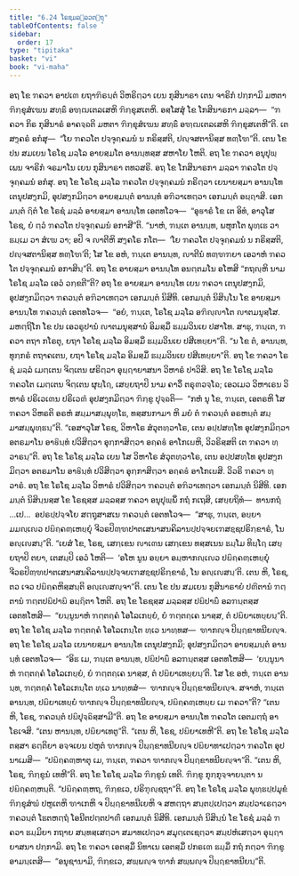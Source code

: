```yaml
---
title: "6.24 ໂຣຊມລ຺ລວຕ຺ຖຸ"
tableOfContents: false
sidebar:
  order: 17
type: "tipitaka"
basket: "vi"
book: "vi-maha"
---
```



<DynamicBreadcrumb />

<Division number="301" book="vi-maha">

<Paragraph number="1360" book="vi-maha">
ອຖ ໂຂ ຠຄວາ ອາປເຓ ຍຖາຠິຣນ຺ຕໍ ວິຫຣິຕ຺ວາ ເຍນ ກຸສິນາຣາ ເຕນ ຈາຣິກໍ ປກ຺ກາມິ ມຫຕາ ຠິກ຺ຂຸສໍເຆນ ສທ຺ຘິໍ ອຑ຺ຒເຕລເສຫິ ຠິກ຺ຂຸສເຕຫິ. ອສ຺ໂສສຸໍ ໂຂ ໂກສິນາຣກາ ມລ຺ລາ—  “ຠຄວາ ກິຣ ກຸສິນາຣໍ ອາຄຈ຺ຉຕິ ມຫຕາ ຠິກ຺ຂຸສໍເຆນ ສທ຺ຘິໍ ອຑ຺ຒເຕລເສຫິ ຠິກ຺ຂຸສເຕຫີ”ຕິ. ເຕ ສງ຺ຄຣໍ ອກໍສຸ—  “ໂຍ ຠຄວໂຕ ປຈ຺ຈຸຄ຺ຄມນໍ ນ ກຣິສ຺ສຕິ, ປຎ຺ຈສຕານິສ຺ສ ທຓ຺ໂຑ”ຕິ. ເຕນ ໂຂ ປນ ສມເຍນ ໂຣໂຊ ມລ຺ໂລ ອາຍສ຺ມໂຕ ອານນ຺ທສ຺ສ ສຫາໂຍ ໂຫຕິ. ອຖ ໂຂ ຠຄວາ ອນຸປຸພ຺ເພນ ຈາຣິກໍ ຈຣມາໂນ ເຍນ ກຸສິນາຣາ ຕທວສຣິ. ອຖ ໂຂ ໂກສິນາຣກາ ມລ຺ລາ ຠຄວໂຕ ປຈ຺ຈຸຄ຺ຄມນໍ ອກໍສຸ. ອຖ ໂຂ ໂຣໂຊ ມລ຺ໂລ ຠຄວໂຕ ປຈ຺ຈຸຄ຺ຄມນໍ ກຣິຕ຺ວາ ເຍນາຍສ຺ມາ ອານນ຺ໂທ ເຕນຸປສງ຺ກມິ, ອຸປສງ຺ກມິຕ຺ວາ ອາຍສ຺ມນ຺ຕໍ ອານນ຺ທໍ ອຠິວາເທຕ຺ວາ ເອກມນ຺ຕໍ ອຏ຺ຐາສິ. ເອກມນ຺ຕໍ ຐິຕໍ ໂຂ ໂຣຊໍ ມລ຺ລໍ ອາຍສ຺ມາ ອານນ຺ໂທ ເອຕທໂວຈ—  “ອຸຬາຣໍ ໂຂ ເຕ ອິທໍ, ອາວຸໂສ ໂຣຊ, ຍໍ ຕ຺ວໍ ຠຄວໂຕ ປຈ຺ຈຸຄ຺ຄມນໍ ອກາສີ”ຕິ. “ນາຫໍ, ຠນ຺ເຕ ອານນ຺ທ, ພຫຸກໂຕ ພຸທ຺ເຘ ວາ ຘມ຺ເມ ວາ ສໍເຆ ວາ; ອປິ ຈ ຎາຕີຫິ ສງ຺ຄໂຣ ກໂຕ—  ‘ໂຍ ຠຄວໂຕ ປຈ຺ຈຸຄ຺ຄມນໍ ນ ກຣິສ຺ສຕິ, ປຎ຺ຈສຕານິສ຺ສ ທຓ຺ໂຑ’ຕິ; ໂສ ໂຂ ອຫໍ, ຠນ຺ເຕ ອານນ຺ທ, ຎາຕີນໍ ທຓ຺ຑຠຍາ ເອວາຫໍ ຠຄວໂຕ ປຈ຺ຈຸຄ຺ຄມນໍ ອກາສິນ຺”ຕິ. ອຖ ໂຂ ອາຍສ຺ມາ ອານນ຺ໂທ ອນຕ຺ຕມໂນ ອໂຫສິ “ກຖຎ຺ຫິ ນາມ ໂຣໂຊ ມລ຺ໂລ ເອວໍ ວກ຺ຂຕີ”ຕິ? ອຖ ໂຂ ອາຍສ຺ມາ ອານນ຺ໂທ ເຍນ ຠຄວາ ເຕນຸປສງ຺ກມິ, ອຸປສງ຺ກມິຕ຺ວາ ຠຄວນ຺ຕໍ ອຠິວາເທຕ຺ວາ ເອກມນ຺ຕໍ ນິສີທິ. ເອກມນ຺ຕໍ ນິສິນ຺ໂນ ໂຂ ອາຍສ຺ມາ ອານນ຺ໂທ ຠຄວນ຺ຕໍ ເອຕທໂວຈ—  “ອຍໍ, ຠນ຺ເຕ, ໂຣໂຊ ມລ຺ໂລ ອຠິຎ຺ຎາໂຕ ຎາຕມນຸສ຺ໂສ. ມຫຕ຺ຖິໂກ ໂຂ ປນ ເອວຣູປານໍ ຎາຕມນຸສ຺ສານໍ ອິມສ຺ມິໍ ຘມ຺ມວິນເຍ ປສາໂທ. ສາຘຸ, ຠນ຺ເຕ, ຠຄວາ ຕຖາ ກໂຣຕຸ, ຍຖາ ໂຣໂຊ ມລ຺ໂລ ອິມສ຺ມິໍ ຘມ຺ມວິນເຍ ປສີເທຍ຺ຍາ”ຕິ. “ນ ໂຂ ຕໍ, ອານນ຺ທ, ທຸກ຺ກຣໍ ຕຖາຄເຕນ, ຍຖາ ໂຣໂຊ ມລ຺ໂລ ອິມສ຺ມິໍ ຘມ຺ມວິນເຍ ປສີເທຍ຺ຍາ”ຕິ.
</Paragraph>

<Paragraph number="1361" book="vi-maha">
ອຖ ໂຂ ຠຄວາ ໂຣຊໍ ມລ຺ລໍ ເມຕ຺ເຕນ ຈິຕ຺ເຕນ ຜຣິຕ຺ວາ ອຸຏ຺ຐາຍາສນາ ວິຫາຣໍ ປາວິສິ. ອຖ ໂຂ ໂຣໂຊ ມລ຺ໂລ ຠຄວໂຕ ເມຕ຺ເຕນ ຈິຕ຺ເຕນ ຜຸຏ຺ໂຐ, ເສຍ຺ຍຖາປິ ນາມ ຄາວິໍ ຕຣຸຓວຈ຺ໂຉ; ເອວເມວ ວິຫາເຣນ ວິຫາຣໍ ປຣິເວເຓນ ປຣິເວຓໍ ອຸປສງ຺ກມິຕ຺ວາ ຠິກ຺ຂູ ປຸຈ຺ຉຕິ—  “ກຫໍ ນຸ ໂຂ, ຠນ຺ເຕ, ເອຕຣຫິ ໂສ ຠຄວາ ວິຫຣຕິ ອຣຫໍ ສມ຺ມາສມ຺ພຸທ຺ໂຘ, ທສ຺ສນກາມາ ຫິ ມຍໍ ຕໍ ຠຄວນ຺ຕໍ ອຣຫນ຺ຕໍ ສມ຺ມາສມ຺ພຸທ຺ຘນ຺”ຕິ. “ເອສາວຸໂສ ໂຣຊ, ວິຫາໂຣ ສໍວຸຕທ຺ວາໂຣ, ເຕນ ອປ຺ປສທ຺ໂທ ອຸປສງ຺ກມິຕ຺ວາ ອຕຣມາໂນ ອາຬິນ຺ທໍ ປວິສິຕ຺ວາ ອຸກ຺ກາສິຕ຺ວາ ອຄ຺ຄຬໍ ອາໂກເຏຫິ, ວິວຣິສ຺ສຕິ ເຕ ຠຄວາ ທ຺ວາຣນ຺”ຕິ. ອຖ ໂຂ ໂຣໂຊ ມລ຺ໂລ ເຍນ ໂສ ວິຫາໂຣ ສໍວຸຕທ຺ວາໂຣ, ເຕນ ອປ຺ປສທ຺ໂທ ອຸປສງ຺ກມິຕ຺ວາ ອຕຣມາໂນ ອາຬິນ຺ທໍ ປວິສິຕ຺ວາ ອຸກ຺ກາສິຕ຺ວາ ອຄ຺ຄຬໍ ອາໂກເຏສິ. ວິວຣິ ຠຄວາ ທ຺ວາຣໍ. ອຖ ໂຂ ໂຣໂຊ ມລ຺ໂລ ວິຫາຣໍ ປວິສິຕ຺ວາ ຠຄວນ຺ຕໍ ອຠິວາເທຕ຺ວາ ເອກມນ຺ຕໍ ນິສີທິ. ເອກມນ຺ຕໍ ນິສິນ຺ນສ຺ສ ໂຂ ໂຣຊສ຺ສ ມລ຺ລສ຺ສ ຠຄວາ ອນຸປຸພ຺ພິໍ ກຖໍ ກເຖສິ, ເສຍ຺ຍຖິທໍ—  ທານກຖໍ …ເປ…  ອປຣປ຺ປຈ຺ຈໂຍ ສຕ຺ຖຸສາສເນ ຠຄວນ຺ຕໍ ເອຕທໂວຈ—  “ສາຘຸ, ຠນ຺ເຕ, ອຍ຺ຍາ ມມຎ຺ເຎວ ປຏິຄ຺ຄຓ຺ເຫຍ຺ຍຸໍ ຈີວຣປິຓ຺ຑປາຕເສນາສນຄິລານປ຺ປຈ຺ຈຍເຠສຊ຺ຊປຣິກ຺ຂາຣໍ, ໂນ ອຎ຺ເຎສນ຺”ຕິ. “ເຍສໍ ໂຂ, ໂຣຊ, ເສກ຺ເຂນ ຎາເຓນ ເສກ຺ເຂນ ທສ຺ສເນນ ຘມ຺ໂມ ທິຏ຺ໂຐ ເສຍ຺ຍຖາປິ ຕຍາ, ເຕສມ຺ປິ ເອວໍ ໂຫຕິ—  ‘ອໂຫ ນູນ ອຍ຺ຍາ ອມ຺ຫາກຎ຺ເຎວ ປຏິຄ຺ຄຓ຺ເຫຍ຺ຍຸໍ ຈີວຣປິຓ຺ຑປາຕເສນາສນຄິລານປ຺ປຈ຺ຈຍເຠສຊ຺ຊປຣິກ຺ຂາຣໍ, ໂນ ອຎ຺ເຎສນ຺’ຕິ. ເຕນ ຫິ, ໂຣຊ, ຕວ ເຈວ ປຏິຄ຺ຄຫິສ຺ສນ຺ຕິ ອຎ຺ເຎສຎ຺ຈາ”ຕິ.
</Paragraph>

</Division>
<Division number="302" book="vi-maha">

<Paragraph number="1362" book="vi-maha">
ເຕນ ໂຂ ປນ ສມເຍນ ກຸສິນາຣາຍໍ ປຓີຕານໍ ຠຕ຺ຕານໍ ຠຕ຺ຕປຏິປາຏິ ອຏ຺ຐິຕາ ໂຫຕິ. ອຖ ໂຂ ໂຣຊສ຺ສ ມລ຺ລສ຺ສ ປຏິປາຏິໍ ອລຠນ຺ຕສ຺ສ ເອຕທໂຫສິ—  “ຍນ຺ນູນາຫໍ ຠຕ຺ຕຄ຺ຄໍ ໂອໂລເກຍ຺ຍໍ, ຍໍ ຠຕ຺ຕຄ຺ເຄ ນາສ຺ສ, ຕໍ ປຏິຍາເທຍ຺ຍນ຺”ຕິ. ອຖ ໂຂ ໂຣໂຊ ມລ຺ໂລ ຠຕ຺ຕຄ຺ຄໍ ໂອໂລເກນ຺ໂຕ ທ຺ເວ ນາທ຺ທສ—  ຑາກຎ຺ຈ ປິຏ຺ຐຂາທນີຍຎ຺ຈ. ອຖ ໂຂ ໂຣໂຊ ມລ຺ໂລ ເຍນາຍສ຺ມາ ອານນ຺ໂທ ເຕນຸປສງ຺ກມິ; ອຸປສງ຺ກມິຕ຺ວາ ອາຍສ຺ມນ຺ຕໍ ອານນ຺ທໍ ເອຕທໂວຈ—  “ອິຘ ເມ, ຠນ຺ເຕ ອານນ຺ທ, ປຏິປາຏິໍ ອລຠນ຺ຕສ຺ສ ເອຕທໂຫສິ—  ‘ຍນ຺ນູນາຫໍ ຠຕ຺ຕຄ຺ຄໍ ໂອໂລເກຍ຺ຍໍ, ຍໍ ຠຕ຺ຕຄ຺ເຄ ນາສ຺ສ, ຕໍ ປຏິຍາເທຍ຺ຍນ຺’ຕິ. ໂສ ໂຂ ອຫໍ, ຠນ຺ເຕ ອານນ຺ທ, ຠຕ຺ຕຄ຺ຄໍ ໂອໂລເກນ຺ໂຕ ທ຺ເວ ນາທ຺ທສໍ—  ຑາກຎ຺ຈ ປິຏ຺ຐຂາທນີຍຎ຺ຈ. ສຈາຫໍ, ຠນ຺ເຕ ອານນ຺ທ, ປຏິຍາເທຍ຺ຍໍ ຑາກຎ຺ຈ ປິຏ຺ຐຂາທນີຍຎ຺ຈ, ປຏິຄ຺ຄຓ຺ເຫຍ຺ຍ ເມ ຠຄວາ”ຕິ? “ເຕນ ຫິ, ໂຣຊ, ຠຄວນ຺ຕໍ ປຏິປຸຈ຺ຉິສ຺ສາມີ”ຕິ. ອຖ ໂຂ ອາຍສ຺ມາ ອານນ຺ໂທ ຠຄວໂຕ ເອຕມຕ຺ຖໍ ອາໂຣເຈສິ. “ເຕນ ຫານນ຺ທ, ປຏິຍາເທຕູ”ຕິ. “ເຕນ ຫິ, ໂຣຊ, ປຏິຍາເທຫີ”ຕິ. ອຖ ໂຂ ໂຣໂຊ ມລ຺ໂລ ຕສ຺ສາ ຣຕ຺ຕິຍາ ອຈ຺ຈເຍນ ປຫູຕໍ ຑາກຎ຺ຈ ປິຏ຺ຐຂາທນີຍຎ຺ຈ ປຏິຍາທາເປຕ຺ວາ ຠຄວໂຕ ອຸປນາເມສິ—  “ປຏິຄ຺ຄຓ຺ຫາຕຸ ເມ, ຠນ຺ເຕ, ຠຄວາ ຑາກຎ຺ຈ ປິຏ຺ຐຂາທນີຍຎ຺ຈາ”ຕິ. “ເຕນ ຫິ, ໂຣຊ, ຠິກ຺ຂູນໍ ເທຫີ”ຕິ. ອຖ ໂຂ ໂຣໂຊ ມລ຺ໂລ ຠິກ຺ຂູນໍ ເທຕິ. ຠິກ຺ຂູ ກຸກ຺ກຸຈ຺ຈາຍນ຺ຕາ ນ ປຏິຄ຺ຄຓ຺ຫນ຺ຕິ. “ປຏິຄ຺ຄຓ຺ຫຖ, ຠິກ຺ຂເວ, ປຣິຠຸຎ຺ຊຖາ”ຕິ. ອຖ ໂຂ ໂຣໂຊ ມລ຺ໂລ ພຸທ຺ຘປ຺ປມຸຂໍ ຠິກ຺ຂຸສໍຆໍ ປຫູເຕຫິ ຑາເກຫິ ຈ ປິຏ຺ຐຂາທນີເຍຫິ ຈ ສຫຕ຺ຖາ ສນ຺ຕປ຺ເປຕ຺ວາ ສມ຺ປວາເຣຕ຺ວາ ຠຄວນ຺ຕໍ ໂຘຕຫຕ຺ຖໍ ໂອນີຕປຕ຺ຕປາຓິໍ ເອກມນ຺ຕໍ ນິສີທິ. ເອກມນ຺ຕໍ ນິສິນ຺ນໍ ໂຂ ໂຣຊໍ ມລ຺ລໍ ຠຄວາ ຘມ຺ມິຍາ ກຖາຍ ສນ຺ທສ຺ເສຕ຺ວາ ສມາທເປຕ຺ວາ ສມຸຕ຺ເຕເຊຕ຺ວາ ສມ຺ປຫໍເສຕ຺ວາ ອຸຏ຺ຐາຍາສນາ ປກ຺ກາມິ. ອຖ ໂຂ ຠຄວາ ເອຕສ຺ມິໍ ນິທາເນ ເອຕສ຺ມິໍ ປກຣເຓ ຘມ຺ມິໍ ກຖໍ ກຕ຺ວາ ຠິກ຺ຂູ ອາມນ຺ເຕສິ—  “ອນຸຊານາມິ, ຠິກ຺ຂເວ, ສພ຺ພຎ຺ຈ ຑາກໍ ສພ຺ພຎ຺ຈ ປິຏ຺ຐຂາທນີຍນ຺”ຕິ.
</Paragraph>
</Division>